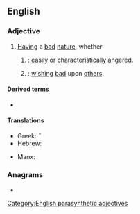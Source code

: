 ==English==

===Adjective===
{{en-adj|head=[[ill]]-[[natured]]}}

# [[having|Having]] a [[bad]] [[nature]], whether
## {{syn of|en|bad-tempered|nodot=a}}: [[easily]] or [[characteristically]] [[angered]].
## {{syn of|en|malevolent|nodot=a}}: [[wish]]ing [[bad]] upon [[other]]s.

====Derived terms====
* {{l|en|ill-naturedness}}

====Translations====
{{trans-top|characteristically angered}}
* Greek: ¨{{t+|el|αναποδιάρης}}
* Hebrew: {{t|he|hauā}}
{{trans-mid}}
* Manx: {{t|gv|neuchenjal}}
{{trans-bottom}}

===Anagrams===
* {{anagrams|en|a=adeillnrtu|laternulid|untrialled}}

[[Category:English parasynthetic adjectives]]